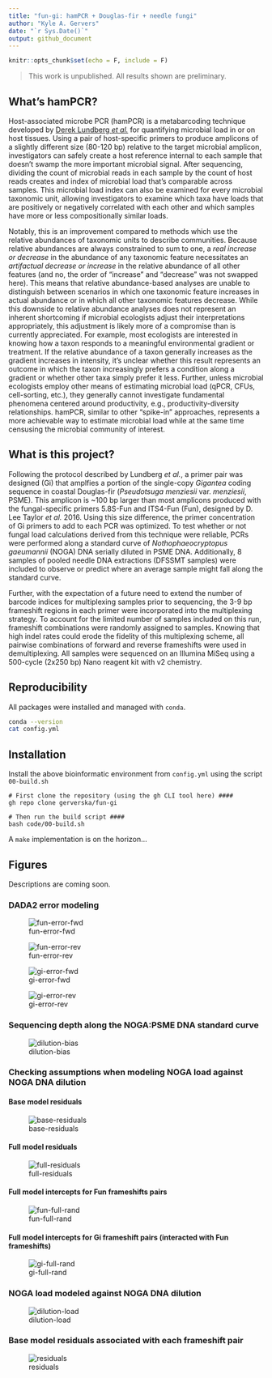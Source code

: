 ```yaml
---
title: "fun-gi: hamPCR + Douglas-fir + needle fungi"
author: "Kyle A. Gervers"
date: "`r Sys.Date()`"
output: github_document
---
```


```r
knitr::opts_chunk$set(echo = F, include = F)
```

> This work is unpublished. All results shown are preliminary.

## What's hamPCR?
Host-associated microbe PCR (hamPCR) is a metabarcoding technique developed by [Derek Lundberg *et al.*](https://elifesciences.org/articles/66186) for quantifying microbial load in or on host tissues. Using a pair of host-specific primers to produce amplicons of a slightly different size (80-120 bp) relative to the target microbial amplicon, investigators can safely create a host reference internal to each sample that doesn't swamp the more important microbial signal. After sequencing, dividing the count of microbial reads in each sample by the count of host reads creates and index of microbial load that's comparable across samples. This microbial load index can also be examined for every microbial taxonomic unit, allowing investigators to examine which taxa have loads that are positively or negatively correlated with each other and which samples have more or less compositionally similar loads. 

Notably, this is an improvement compared to methods which use the relative abundances of taxonomic units to describe communities. Because relative abundances are always constrained to sum to one, a *real increase or decrease* in the abundance of any taxonomic feature necessitates an *artifactual decrease or increase* in the relative abundance of all other features (and no, the order of "increase" and "decrease" was not swapped here). This means that relative abundance-based analyses are unable to distinguish between scenarios in which one taxonomic feature increases in actual abundance or in which all other taxonomic features decrease. While this downside to relative abundance analyses does not represent an inherent shortcoming if microbial ecologists adjust their interpretations appropriately, this adjustment is likely more of a compromise than is currently appreciated. For example, most ecologists are interested in knowing how a taxon responds to a meaningful environmental gradient or treatment. If the relative abundance of a taxon generally increases as the gradient increases in intensity, it's unclear whether this result represents an outcome in which the taxon increasingly prefers a condition along a gradient or whether other taxa simply prefer it less. Further, unless microbial ecologists employ other means of estimating microbial load (qPCR, CFUs, cell-sorting, etc.), they generally cannot investigate fundamental phenomena centered around productivity, e.g., productivity-diversity relationships. hamPCR, similar to other "spike-in" approaches, represents a more achievable way to estimate microbial load while at the same time censusing the microbial community of interest.

## What is this project?
Following the protocol described by Lundberg *et al.*, a primer pair was designed (Gi) that amplfies a portion of the single-copy *Gigantea* coding sequence in coastal Douglas-fir (*Pseudotsuga menziesii* var. *menziesii*, PSME). This amplicon is ~100 bp larger than most amplicons produced with the fungal-specific primers 5.8S-Fun and ITS4-Fun (Fun), designed by D. Lee Taylor *et al.* 2016. Using this size difference, the primer concentration of Gi primers to add to each PCR was optimized. To test whether or not fungal load calculations derived from this technique were reliable, PCRs were performed along a standard curve of *Nothophaeocryptopus gaeumannii* (NOGA) DNA serially diluted in PSME DNA. Additionally, 8 samples of pooled needle DNA extractions (DFSSMT samples) were included to observe or predict where an average sample might fall along the standard curve.

Further, with the expectation of a future need to extend the number of barcode indices for multiplexing samples prior to sequencing, the 3-9 bp frameshift regions in each primer were incorporated into the multiplexing strategy. To account for the limited number of samples included on this run, frameshift combinations were randomly assigned to samples. Knowing that high indel rates could erode the fidelity of this multiplexing scheme, all pairwise combinations of forward and reverse frameshifts were used in demultiplexing. All samples were sequenced on an Illumina MiSeq using a 500-cycle (2x250 bp) Nano reagent kit with v2 chemistry.

## Reproducibility
All packages were installed and managed with `conda`.
```bash

conda --version
cat config.yml

```
## Installation
Install the above bioinformatic environment from `config.yml` using the script `00-build.sh`
```
# First clone the repository (using the gh CLI tool here) ####
gh repo clone gerverska/fun-gi

# Then run the build script ####
bash code/00-build.sh
```
A `make` implementation is on the horizon...

## Figures

Descriptions are coming soon.

### DADA2 error modeling

![fun-error-fwd](03-denoise/logs/fun-error-fwd.png)

![fun-error-rev](03-denoise/logs/fun-error-rev.png)

![gi-error-fwd](03-denoise/logs/gi-error-fwd.png)

![gi-error-rev](03-denoise/logs/gi-error-rev.png)

### Sequencing depth along the NOGA:PSME DNA standard curve

![dilution-bias](05-rarefy/logs/dilution-bias.png)

### Checking assumptions when modeling NOGA load against NOGA DNA dilution

#### Base model residuals

![base-residuals](06-analyze/logs/base-residuals.png)

#### Full model residuals

![full-residuals](06-analyze/logs/full-residuals.png)

#### Full model intercepts for Fun frameshifts pairs

![fun-full-rand](06-analyze/logs/fun-full-rand.png)

#### Full model intercepts for Gi frameshift pairs (interacted with Fun frameshifts)

![gi-full-rand](06-analyze/logs/gi-full-rand.png)

### NOGA load modeled against NOGA DNA dilution

![dilution-load](06-analyze/dilution-load.png)

### Base model residuals associated with each frameshift pair

![residuals](06-analyze/residuals.png)